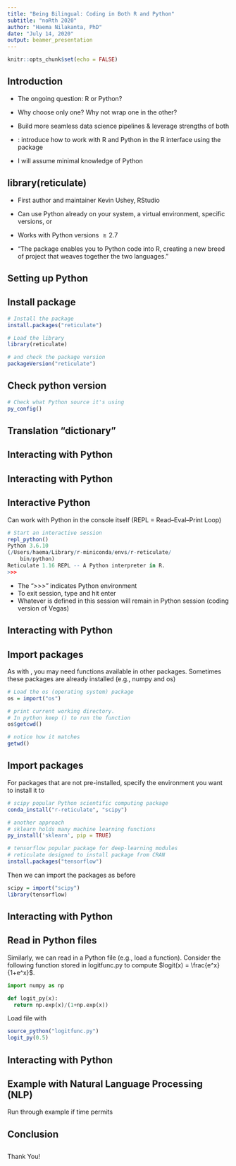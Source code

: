 ```yaml
---
title: "Being Bilingual: Coding in Both R and Python"
subtitle: "noRth 2020"
author: "Haema Nilakanta, PhD"
date: "July 14, 2020"
output: beamer_presentation
---
```


```r
knitr::opts_chunk$set(echo = FALSE)
```

## Introduction
\begin{center}
\includegraphics[height=0.2\textwidth]{R_img.png} \includegraphics[height=0.2\textwidth]{Python_img.png}
\end{center}

- The ongoing question: R or Python? \medskip \pause

- Why choose only one? Why not wrap one in the other? \medskip \pause

- Build more seamless data science pipelines \& leverage strengths of both \medskip \pause

- \textcolor{blue}{Objective}: introduce how to work with R and Python in the R interface using the \texttt{reticulate} package \medskip

- I will assume minimal knowledge of Python

## library(reticulate)

- First author and maintainer Kevin Ushey, RStudio \medskip

- Can use Python already on your system, a virtual environment, specific versions, or  \href{https://docs.conda.io/en/latest/miniconda.html}{\underline{Miniconda}} \medskip

- Works with Python versions $\ge 2.7$ \medskip 

- "The package enables you to \textit{reticulate} Python code into R, creating a new breed of project that weaves together the two languages." \medskip

## Setting up Python
\begin{itemize}
\item Some systems come downloaded with Python \medskip
\item If not, many ways to download (one option: \href{https://www.anaconda.com/products/individual}{\underline{Anaconda}})
\medskip
\item Anaconda loads Python and some well known packages vs. Miniconda which loads Python and tools to install more packages (lighter weight) \medskip
\item First time installing and loading library, option to install Miniconda \medskip
  \begin{itemize}
  \item Happens if you don't specify Python source explicitly to use \smallskip
  \item Creates an \texttt{r-reticulate} Conda environment with Python 3.6.10 with numpy version 1.18.15
  \end{itemize}
\end{itemize}

## Install package
```r
# Install the package
install.packages("reticulate")
```

```r
# Load the library
library(reticulate)

# and check the package version
packageVersion("reticulate")
```

## Check python version
```r
# Check what Python source it's using
py_config()
```

\tiny
\begin{verbatim}
python:         /Users/haema/Library/r-miniconda/envs/r-reticulate/bin/python
libpython:      /Users/haema/Library/r-miniconda/envs/r-reticulate/lib/libpython3.6m.dylib
pythonhome:     /Users/haema/Library/r-miniconda/envs/r-reticulate:/Users/haema/Library/r-miniconda/envs/r-reticulate
version:        3.6.10 | packaged by conda-forge | (default, Apr 24 2020, 16:27:41)  [GCC Clang 9.0.1 ]
numpy:          /Users/haema/Library/r-miniconda/envs/r-reticulate/lib/python3.6/site-packages/numpy
numpy_version:  1.18.5
\end{verbatim}

## Translation "dictionary"
\begin{table}
  \centering
\begin{tabular}{lll} \hline
Purpose & R & Python  \\ \hline
Load packages & \texttt{library(name)} & \texttt{import name}\\ 
Data wrangling & \texttt{base} or \texttt{dplyr} & \texttt{pandas}\\ 
Computations & \texttt{base} & \texttt{numpy}\\ 
Graphics & \texttt{ggplot2} & \texttt{matplotlib}\\ 
... & ... & ...\\ \hline
\end{tabular}
\end{table}

## Interacting with Python
\begin{enumerate}
  \item Interactive Python (REPL) \medskip
  \item Import Python packages \medskip
  \item Load external Python scripts \medskip
\end{enumerate}

## Interacting with Python
\begin{enumerate}
  \item \textcolor{blue}{Interactive Python (REPL)} \medskip
  \item Import Python packages \medskip
  \item Load external Python scripts \medskip
\end{enumerate}

## Interactive Python
Can work with Python in the console itself (REPL = Read–Eval–Print Loop)
```r
# Start an interactive session
repl_python() 
Python 3.6.10 
(/Users/haema/Library/r-miniconda/envs/r-reticulate/
    bin/python)
Reticulate 1.16 REPL -- A Python interpreter in R.
>>> 
```

* The ">>>" indicates Python environment \smallskip
* To exit session, type \texttt{exit} and hit enter \smallskip
* Whatever is defined in this session will remain in Python session (coding version of Vegas)

## Interacting with Python
\begin{enumerate}
  \item Interactive Python (REPL) \medskip
  \item \textcolor{blue}{Import Python packages} \medskip
  \item Load external Python scripts \medskip
\end{enumerate}

## Import packages 
As with \texttt{R}, you may need functions available in other packages. Sometimes these packages are already installed (e.g., numpy and os)
```r
# Load the os (operating system) package
os = import("os")

# print current working directory. 
# In python keep () to run the function
os$getcwd()

# notice how it matches
getwd()
```

## Import packages 
For packages that are not pre-installed, specify the environment you want to install it to
```r
# scipy popular Python scientific computing package
conda_install("r-reticulate", "scipy")

# another approach 
# sklearn holds many machine learning functions
py_install('sklearn', pip = TRUE)

# tensorflow popular package for deep-learning modules
# reticulate designed to install package from CRAN
install.packages("tensorflow")
```

Then we can import the packages as before
```r
scipy = import("scipy")
library(tensorflow)
```

## Interacting with Python
\begin{enumerate}
  \item Interactive Python (REPL) \medskip
  \item Import Python packages \medskip
  \item \textcolor{blue}{Load external Python scripts} \medskip
\end{enumerate}

## Read in Python files
Similarly, we can read in a Python file (e.g., load a function). Consider the following function stored in logitfunc.py to compute $logit(x) = \frac{e^x}{1+e^x}$. 

```python
import numpy as np

def logit_py(x):
  return np.exp(x)/(1+np.exp(x))
```

Load file with 
```r
source_python("logitfunc.py")
logit_py(0.5)
```

## Interacting with Python
\begin{enumerate}
  \item Interactive Python (REPL) \medskip
  \item Import Python packages \medskip
  \item Load external Python scripts \medskip
\end{enumerate}

## Example with Natural Language Processing (NLP)

Run through example if time permits

## Conclusion
\begin{itemize}
  \item Work with Python in R using library(reticulate) \medskip
  \item Build more seamless pipelines and leverage both systems \medskip
  \item Some more resources (clickable links): \smallskip
    \begin{itemize}
    \item \href{https://rstudio.github.io/reticulate/}{\underline{Rstudio Reticulate}} \smallskip
    \item \href{https://cran.r-project.org/web/packages/reticulate/index.html}{\underline{CRAN reticulate}} \smallskip
    \item \href{https://docs.rstudio.com/tutorials/user/using-python-with-rstudio-and-reticulate/}{\underline{Tutorial Rshiny + Python (virtual env)}}
  \end{itemize}
\end{itemize}

##

\centering
\Huge
Thank You! 
 \bigskip
\normalsize
\begin{itemize}
  \item[] Contact information:
  \item[] Haema Nilakanta
  \item[] nilak008@umn.edu
  \item[] https://haemanilakanta.github.io/
\end{itemize}